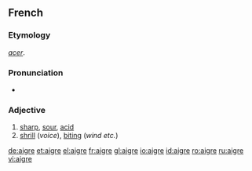==French==

===Etymology===
{{etyl|la|fr}} ''[[acer]]''.

===Pronunciation===
* {{IPA|/ɛgʁ/|lang=fr}}

===Adjective===
{{fr-adj-mf}}

# [[sharp]], [[sour]], [[acid]]
# [[shrill]] (''voice''), [[biting]] (''wind etc.'')

[[de:aigre]]
[[et:aigre]]
[[el:aigre]]
[[fr:aigre]]
[[gl:aigre]]
[[io:aigre]]
[[id:aigre]]
[[ro:aigre]]
[[ru:aigre]]
[[vi:aigre]]
